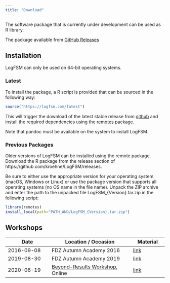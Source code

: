 ```yaml
---
title: "Download"
---
```


The software package that is currently under development can be used as R library. 

The package available from [GitHub Releases](https://github.com/kroehne/LogFSM/releases)

## Installation

LogFSM can only be used on 64-bit operating systems. 

### Latest 

To install the package, a R script is provided that can be sourced in the following way: 

```r
source("https://logfsm.com/latest")
```

This will trigger the download of the latest stable release from [github](https://github.com/kroehne/LogFSM/releases) and install the required dependencies using the [remotes](https://cran.r-project.org/package=remotes) package.  

Note that pandoc must be available on the system to install LogFSM. 

### Previous Packages 

Older versions of LogFSM can be installed using the remote package. Download the R package from the release section of https://github.com/kroehne/LogFSM/releases.

Be sure to either use the appropriate version for your operating system (macOS, Windows or Linux) or use the package version that supports all operating systems (no OS name in the file name).  Unpack the ZIP archive and enter the path to the unpacked file LogFSM_{Version}.tar.zip in the following script: 

```r
library(remotes)
install_local(path="PATH_AND/LogFSM_{Version}.tar.zip")
```


## Workshops

| Date         | Location / Occasion      | Material  |
|--------------|--------------------------|-----------|
| 2016-09-08   | FDZ Autumn Academy 2016  |  [link](http://logfsm.com/download/fdz2016/material.zip)  |
| 2019-08-30   | FDZ Autumn Academy 2019  |  [link](http://logfsm.com/download/fdz2019/material.zip)  |
| 2020-06-19   | [Beyond-Results Workshop](https://beyond-results.com/frankfurt2020/logfsm/), Online  |  [link](http://logfsm.com/download/beyond2020/material.zip)  |
 

 